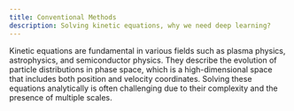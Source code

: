 ```yaml
---
title: Conventional Methods
description: Solving kinetic equations, why we need deep learning?
---
```



Kinetic equations are fundamental in various fields such as plasma physics, astrophysics, and semiconductor physics. They describe the evolution of particle distributions in phase space, which is a high-dimensional space that includes both position and velocity coordinates. Solving these equations analytically is often challenging due to their complexity and the presence of multiple scales.
